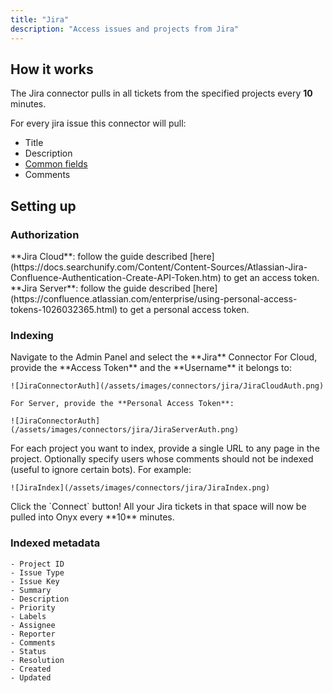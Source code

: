 ```yaml
---
title: "Jira"
description: "Access issues and projects from Jira"
---
```


## How it works

The Jira connector pulls in all tickets from the specified projects every **10** minutes.

For every jira issue this connector will pull:

- Title
- Description
- [Common fields](#indexed-metadata)
- Comments

## Setting up

### Authorization

<Steps>
  <Step title="Jira Cloud token">
    **Jira Cloud**:
    follow the guide described
    [here](https://docs.searchunify.com/Content/Content-Sources/Atlassian-Jira-Confluence-Authentication-Create-API-Token.htm)
    to get an access token.
  </Step>

  <Step title="Jira Server token">
    **Jira Server**:
    follow the guide described
    [here](https://confluence.atlassian.com/enterprise/using-personal-access-tokens-1026032365.html)
    to get a personal access token.
  </Step>
</Steps>

### Indexing

<Steps>
  <Step title="Open Jira connector">
    Navigate to the Admin Panel and select the **Jira** Connector
  </Step>

  <Step title="Provide credentials">
    For Cloud, provide the **Access Token** and the **Username** it belongs to:

    ![JiraConnectorAuth](/assets/images/connectors/jira/JiraCloudAuth.png)

    For Server, provide the **Personal Access Token**:

    ![JiraConnectorAuth](/assets/images/connectors/jira/JiraServerAuth.png)
  </Step>

  <Step title="Choose projects and filters">
    For each project you want to index, provide a single URL to any page in the project.
    Optionally specify users whose comments should not be indexed (useful to ignore certain bots). For example:

    ![JiraIndex](/assets/images/connectors/jira/JiraIndex.png)
  </Step>

  <Step title="Start indexing">
    Click the `Connect` button! All your Jira tickets in that space will now be pulled into Onyx every **10** minutes.
  </Step>
</Steps>

### Indexed metadata

```
- Project ID
- Issue Type
- Issue Key
- Summary
- Description
- Priority
- Labels
- Assignee
- Reporter
- Comments
- Status
- Resolution
- Created
- Updated
```
